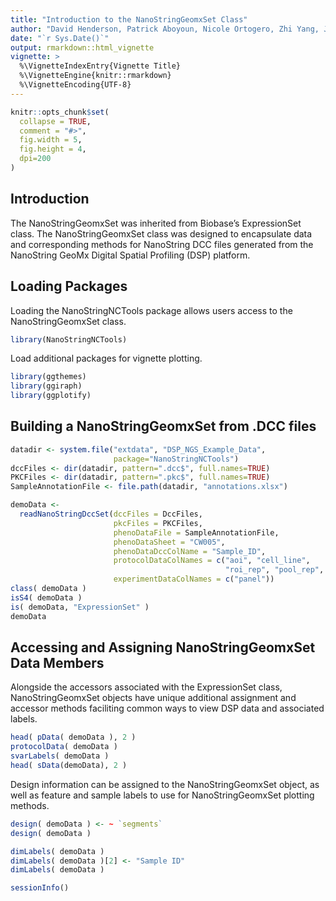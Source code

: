```yaml
---
title: "Introduction to the NanoStringGeomxSet Class"
author: "David Henderson, Patrick Aboyoun, Nicole Ortogero, Zhi Yang, Jason Reeves, Kara Gorman, Rona Vitancol, Thomas Smith, Maddy Griswold"
date: "`r Sys.Date()`"
output: rmarkdown::html_vignette
vignette: >
  %\VignetteIndexEntry{Vignette Title}
  %\VignetteEngine{knitr::rmarkdown}
  %\VignetteEncoding{UTF-8}
---
```


```r
knitr::opts_chunk$set(
  collapse = TRUE,
  comment = "#>",
  fig.width = 5,
  fig.height = 4,
  dpi=200
)
```

## Introduction

The NanoStringGeomxSet was inherited from Biobase's ExpressionSet class. The NanoStringGeomxSet class was designed to encapsulate data and corresponding methods for NanoString DCC files generated from the NanoString GeoMx 
Digital Spatial Profiling (DSP) platform.


## Loading Packages

Loading the NanoStringNCTools package allows users access to the NanoStringGeomxSet class.

```r
library(NanoStringNCTools)
```

Load additional packages for vignette plotting.

```r
library(ggthemes)
library(ggiraph)
library(ggplotify)
```


## Building a NanoStringGeomxSet from .DCC files 

```r
datadir <- system.file("extdata", "DSP_NGS_Example_Data",
                       package="NanoStringNCTools")
dccFiles <- dir(datadir, pattern=".dcc$", full.names=TRUE)
PKCFiles <- dir(datadir, pattern=".pkc$", full.names=TRUE)
SampleAnnotationFile <- file.path(datadir, "annotations.xlsx")

demoData <-
  readNanoStringDccSet(dccFiles = DccFiles,
                       pkcFiles = PKCFiles,
                       phenoDataFile = SampleAnnotationFile,
                       phenoDataSheet = "CW005",
                       phenoDataDccColName = "Sample_ID",
                       protocolDataColNames = c("aoi", "cell_line", 
                                                "roi_rep", "pool_rep", "slide_rep"),
                       experimentDataColNames = c("panel"))
class( demoData )
isS4( demoData )
is( demoData, "ExpressionSet" )
demoData
```


## Accessing and Assigning NanoStringGeomxSet Data Members

Alongside the accessors associated with the ExpressionSet class, NanoStringGeomxSet objects have unique additional assignment and accessor methods faciliting common ways to view DSP data and associated labels.

```r
head( pData( demoData ), 2 )
protocolData( demoData )
svarLabels( demoData )
head( sData(demoData), 2 )
```

Design information can be assigned to the NanoStringGeomxSet object, as well as feature and sample labels to use for NanoStringGeomxSet plotting methods.

```r
design( demoData ) <- ~ `segments`
design( demoData )

dimLabels( demoData )
dimLabels( demoData )[2] <- "Sample ID"
dimLabels( demoData )
```

```r
sessionInfo()
```
